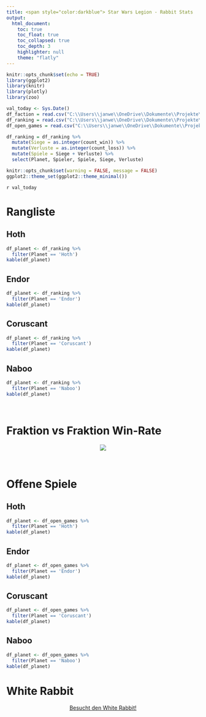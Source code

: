 ```yaml
---
title: <span style="color:darkblue"> Star Wars Legion - Rabbit Stats
output:
  html_document:
    toc: true
    toc_float: true
    toc_collapsed: true
    toc_depth: 3
    highlighter: null
    theme: "flatly"
---
```


```r
knitr::opts_chunk$set(echo = TRUE)
library(ggplot2)
library(knitr)
library(plotly)
library(zoo)

val_today <- Sys.Date()
df_faction = read.csv("C:\\Users\\janwe\\OneDrive\\Dokumente\\Projekte\\Star_Wars_Legion_Rabbit\\01_data\\02_processed\\faction.csv")
df_ranking = read.csv("C:\\Users\\janwe\\OneDrive\\Dokumente\\Projekte\\Star_Wars_Legion_Rabbit\\01_data\\02_processed\\ranking.csv")
df_open_games = read.csv("C:\\Users\\janwe\\OneDrive\\Dokumente\\Projekte\\Star_Wars_Legion_Rabbit\\01_data\\02_processed\\open_games.csv", sep = ',')

df_ranking = df_ranking %>%
  mutate(Siege = as.integer(count_win)) %>%
  mutate(Verluste = as.integer(count_loss)) %>%
  mutate(Spiele = Siege + Verluste) %>%
  select(Planet, Spieler, Spiele, Siege, Verluste)

knitr::opts_chunk$set(warning = FALSE, message = FALSE)
ggplot2::theme_set(ggplot2::theme_minimal())

```


`r val_today`

# Rangliste {.tabset .tabset-pills}

## Hoth

```r
df_planet <- df_ranking %>%
  filter(Planet == 'Hoth')
kable(df_planet)
```

## Endor

```r
df_planet <- df_ranking %>%
  filter(Planet == 'Endor')
kable(df_planet)
```

## Coruscant

```r
df_planet <- df_ranking %>%
  filter(Planet == 'Coruscant')
kable(df_planet)
```

## Naboo

```r
df_planet <- df_ranking %>%
  filter(Planet == 'Naboo')
kable(df_planet)
```

<br>

# Fraktion vs Fraktion Win-Rate

<center>
![](C:\\Users\\janwe\\OneDrive\Dokumente\\Projekte\\Star_Wars_Legion_Rabbit\\03_reports\\heatmap.jpg)
</center>

<br>

# Offene Spiele {.tabset .tabset-pills}

## Hoth

```r
df_planet <- df_open_games %>%
  filter(Planet == 'Hoth')
kable(df_planet)
```

## Endor

```r
df_planet <- df_open_games %>%
  filter(Planet == 'Endor')
kable(df_planet)
```

## Coruscant

```r
df_planet <- df_open_games %>%
  filter(Planet == 'Coruscant')
kable(df_planet)
```

## Naboo

```r
df_planet <- df_open_games %>%
  filter(Planet == 'Naboo')
kable(df_planet)
```


# White Rabbit

<center>
<a href="https://www.whiterabbit-cgs.de/wp/">Besucht den White Rabbit!</a>
</center>